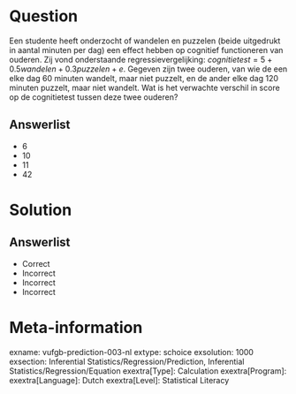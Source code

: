 Question
========

Een studente heeft onderzocht of wandelen en puzzelen (beide uitgedrukt in aantal minuten per dag) een effect hebben op cognitief functioneren van ouderen. Zij vond onderstaande regressievergelijking:  $cognitietest = 5+0.5wandelen+0.3puzzelen+e$. Gegeven zijn twee ouderen, van wie de een elke dag 60 minuten wandelt, maar niet puzzelt, en de ander elke dag 120 minuten puzzelt, maar niet wandelt. Wat is het verwachte verschil in score op de cognitietest tussen deze twee ouderen?
  
Answerlist
----------
* 6
* 10
* 11
* 42


Solution
========

Answerlist
----------
* Correct
* Incorrect
* Incorrect
* Incorrect

Meta-information
================
exname: vufgb-prediction-003-nl
extype: schoice
exsolution: 1000
exsection: Inferential Statistics/Regression/Prediction, Inferential Statistics/Regression/Equation
exextra[Type]: Calculation
exextra[Program]: 
exextra[Language]: Dutch
exextra[Level]: Statistical Literacy